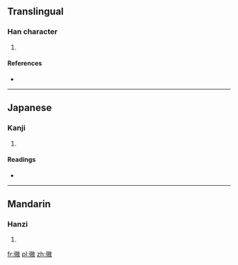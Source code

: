 ==Translingual==

===Han character===
{{Han char|rn=50|rad=巾|as=11|sn=14|four=|canj=竹人山月大 (HOUBK)}}

# {{defn|Han|sort=巾11}}

====References====
* {{Han ref|kx=0335.190|dkj=09041|hdz=20840.090|uh=5E51|ud=24145}}

----

==Japanese==

===Kanji===
{{ja-kanji|grade=|rs=巾11}}

# {{defn|lang=ja|sort=巾11}}

====Readings====
* {{ja-readings|on=[[き]] (ki)|kun=[[めじるしのぬの]] (mejirushinonuno), [[はた]] (hata)}}

----

==Mandarin==

===Hanzi===
{{cmn-hanzi|pin=[[huī]] ([[hui1]])|wg=hui<sup>1</sup>}}

# {{defn|lang=cmn|sort=巾11}}

[[fr:幑]]
[[pl:幑]]
[[zh:幑]]